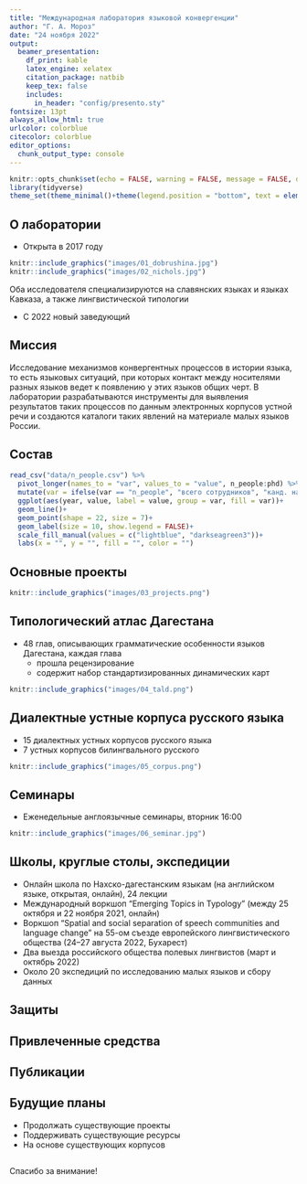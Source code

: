 ```yaml
---
title: "Международная лаборатория языковой конвергенции"
author: "Г. А. Мороз"
date: "24 ноября 2022"
output: 
  beamer_presentation:
    df_print: kable
    latex_engine: xelatex
    citation_package: natbib
    keep_tex: false
    includes:
      in_header: "config/presento.sty"
fontsize: 13pt
always_allow_html: true
urlcolor: colorblue
citecolor: colorblue
editor_options: 
  chunk_output_type: console
---
```


```r
knitr::opts_chunk$set(echo = FALSE, warning = FALSE, message = FALSE, dev='cairo_pdf')
library(tidyverse)
theme_set(theme_minimal()+theme(legend.position = "bottom", text = element_text(size = 26)))
```

## О лаборатории

* Открыта в 2017 году

```r
knitr::include_graphics("images/01_dobrushina.jpg")
knitr::include_graphics("images/02_nichols.jpg")
```

Оба исследователя специализируются на славянских языках и языках Кавказа, а также лингвистической типологии

* C 2022 новый заведующий

## Миссия

Исследование механизмов конвергентных процессов в истории языка, то есть языковых ситуаций, при которых контакт между носителями разных языков ведет к появлению у этих языков общих черт. В лаборатории разрабатываются инструменты для выявления результатов таких процессов по данным электронных корпусов устной речи и создаются каталоги таких явлений на материале малых языков России.

## Состав

```r
read_csv("data/n_people.csv") %>% 
  pivot_longer(names_to = "var", values_to = "value", n_people:phd) %>% 
  mutate(var = ifelse(var == "n_people", "всего сотрудников", "канд. наук/PhD")) %>% 
  ggplot(aes(year, value, label = value, group = var, fill = var))+
  geom_line()+
  geom_point(shape = 22, size = 7)+
  geom_label(size = 10, show.legend = FALSE)+
  scale_fill_manual(values = c("lightblue", "darkseagreen3"))+
  labs(x = "", y = "", fill = "", color = "")
```

## Основные проекты

```r
knitr::include_graphics("images/03_projects.png")
```

## Типологический атлас Дагестана

- 48 глав, описывающих грамматические особенности языков Дагестана, каждая глава
  - прошла рецензирование
  - содержит набор стандартизированных динамических карт

```r
knitr::include_graphics("images/04_tald.png")
```

## Диалектные устные корпуса русского языка

- 15 диалектных устных корпусов русского языка
- 7 устных корпусов билингвального русского

```r
knitr::include_graphics("images/05_corpus.png")
```

## Семинары

- Еженедельные англоязычные семинары, вторник 16:00

```r
knitr::include_graphics("images/06_seminar.jpg")
```

## Школы, круглые столы, экспедиции

- Онлайн школа по Нахско-дагестанским языкам (на английском языке, открытая, онлайн), 24 лекции
- Международный воркшоп “Emerging Topics in Typology” (между 25 октября и 22
ноября 2021, онлайн)
- Воркшоп “Spatial and social separation of speech communities and language
change” на 55-ом съезде европейского лингвистического общества (24–27 августа 2022,
Бухарест)
- Два выезда российского общества полевых лингвистов (март и октябрь 2022)
- Около 20 экспедиций по исследованию малых языков и сбору данных

## Защиты

## Привлеченные средства

## Публикации

## Будущие планы

- Продолжать существующие проекты
- Поддерживать существующие ресурсы
- На основе существующих корпусов

## {}

\LARGE Спасибо за внимание!
